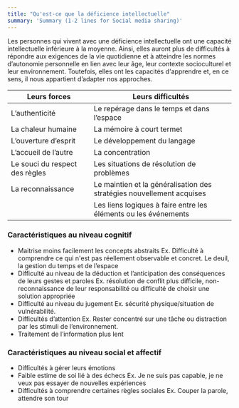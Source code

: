```yaml
---
title: "Qu'est-ce que la déficience intellectuelle"
summary: 'Summary (1-2 lines for Social media sharing)'
---
```


Les personnes qui vivent avec une déficience intellectuelle ont une capacité intellectuelle inférieure à la moyenne. Ainsi, elles auront plus de difficultés à répondre aux exigences de la vie quotidienne et à atteindre les normes d’autonomie personnelle en lien avec leur âge, leur contexte socioculturel et leur environnement. Toutefois, elles ont les capacités d'apprendre et, en ce sens, il nous appartient d’adapter nos approches.

| Leurs forces                   | Leurs difficultés                                                     |
| ------------------------------ | --------------------------------------------------------------------- |
| L’authenticité                 | Le repérage dans le temps et dans l’espace                            |
| La chaleur humaine             | La mémoire à court termet                                             |
| L’ouverture d’esprit           | Le développement du langage                                           |
| L’accueil de l’autre           | La concentration                                                      |
| Le souci du respect des règles | Les situations de résolution de problèmes                             |
| La reconnaissance              | Le maintien et la généralisation des stratégies nouvellement acquises |
|                                | Les liens logiques à faire entre les éléments ou les événements       |

### Caractéristiques au niveau cognitif

- Maitrise moins facilement les concepts abstraits
  Ex. Difficulté à comprendre ce qui n'est pas réellement observable et concret. Le deuil, la gestion du temps et de l’espace
- Difficulté au niveau de la déduction et l’anticipation des conséquences de leurs gestes et paroles
  Ex. résolution de conflit plus difficile, non-reconnaissance de leur responsabilité ou difficulté de choisir une solution appropriée
- Difficulté au niveau du jugement
  Ex. sécurité physique/situation de vulnérabilité.
- Difficultés d’attention
  Ex. Rester concentré sur une tâche ou distraction par les stimuli de l’environnement.
- Traitement de l’information plus lent

### Caractéristiques au niveau social et affectif

- Difficultés à gérer leurs émotions
- Faible estime de soi lié à des échecs
  Ex. Je ne suis pas capable, je ne veux pas essayer de nouvelles expériences
- Difficultés à comprendre certaines règles sociales
  Ex. Couper la parole, attendre son tour
